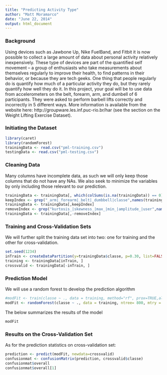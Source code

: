 ```yaml
---
title: "Predicting Activity Type"
author: "Matt Moramarco"
date: "June 22, 2014"
output: html_document
---
```


### Background

Using devices such as Jawbone Up, Nike FuelBand, and Fitbit it is now possible to collect a large amount of data about personal activity relatively inexpensively. These type of devices are part of the quantified self movement – a group of enthusiasts who take measurements about themselves regularly to improve their health, to find patterns in their behavior, or because they are tech geeks. One thing that people regularly do is quantify how much of a particular activity they do, but they rarely quantify how well they do it. In this project, your goal will be to use data from accelerometers on the belt, forearm, arm, and dumbell of 6 participants. They were asked to perform barbell lifts correctly and incorrectly in 5 different ways. More information is available from the website here: http://groupware.les.inf.puc-rio.br/har (see the section on the Weight Lifting Exercise Dataset).

### Initiating the Dataset

```r
library(caret)
library(randomForest)
trainingData <- read.csv("pml-training.csv")
testingData <- read.csv("pml-testing.csv")
```

### Cleaning Data

Many columns have incomplete data, as such we will only keep those columns that do not have any NAs. We also seek to minimize the variables by only including those relevant to our prediction. 
```r
trainingData <- trainingData[, which(colSums(is.na(trainingData)) == 0)]
keepIndex <- grep("_arm|_forearm|_belt|_dumbbell|classe",names(trainingData))
trainingData <- trainingData[,keepIndex]
removeIndex <- grep("kurtosis_|skewness_|max_|min_|amplitude_|user",names(trainingData))
trainingData <- trainingData[,-removeIndex]
```

### Training and Cross-Validation Sets

We will further split the training data set into two: one for training and the other for cross-validation.

```r
set.seed(1234)
inTrain <- createDataPartition(y=trainingData$classe, p=0.30, list=FALSE)
training <- trainingData[inTrain, ]
crossvalid <- trainingData[-inTrain, ]
```

### Prediction Model

We will use a random forest to develop the prediction algorithm

```r
#modFit <- train(classe ~ ., data = training, method="rf", prox=TRUE,allowParallel=T,trControl=trainControl(method='cv',number=4), ntrees=750)
modFit <- randomForest(classe ~ ., data = training, ntree= 800, mtry = 20)
```

The below summarizes the results of the model
```r
modFit
```

### Results on the Cross-Validation Set

As for the prediction statistics on cross-validation set:

```r
prediction <- predict(modFit, newdata=crossvalid)
confusionmat <- confusionMatrix(prediction, crossvalid$classe)
confusionmat$overall
confusionmat$overall[1]
```
